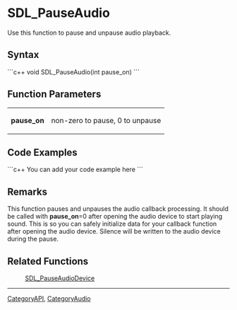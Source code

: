 <!-- pragma section-numbers off -->
<!-- pragma disable-camelcase -->

= SDL_PauseAudio =
Use this function to pause and unpause audio playback.


== Syntax ==
```c++
void SDL_PauseAudio(int pause_on)
```

== Function Parameters ==

{|
|'''pause_on'''
|non-zero to pause, 0 to unpause
|}

== Code Examples ==
```c++
You can add your code example here
```

== Remarks ==
This function pauses and unpauses the audio callback processing. It should be called with '''pause_on'''=0 after opening the audio device to start playing sound. This is so you can safely initialize data for your callback function after opening the audio device. Silence will be written to the audio device during the pause.

== Related Functions ==
:[[SDL_PauseAudioDevice]]

----
[[CategoryAPI]], [[CategoryAudio]]
